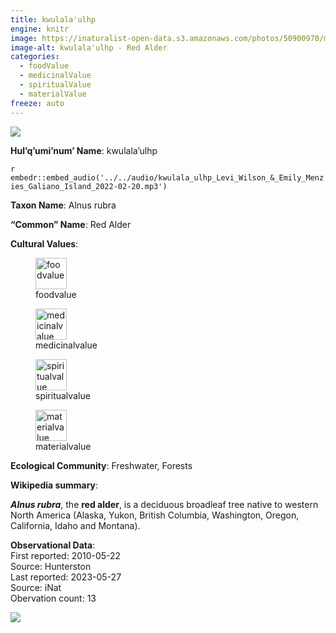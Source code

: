 ```yaml
---
title: kwulala'ulhp
engine: knitr
image: https://inaturalist-open-data.s3.amazonaws.com/photos/50900970/medium.jpg
image-alt: kwulala'ulhp - Red Alder
categories:
  - foodValue
  - medicinalValue
  - spiritualValue
  - materialValue
freeze: auto
---
```

![](https://inaturalist-open-data.s3.amazonaws.com/photos/50900970/medium.jpg){fig-alt="kwulala'ulhp - Red Alder"}

**Hul'q'umi'num' Name**: kwulala'ulhp

`r embedr::embed_audio('../../audio/kwulala_ulhp_Levi_Wilson_&_Emily_Menzies_Galiano_Island_2022-02-20.mp3')`

**Taxon Name**: Alnus rubra

**"Common" Name**: Red Alder

**Cultural Values**:  

::: {layout-nrow=1 style="width:60%"}
![foodvalue](/files/foodvalue.svg){width=50px}

![medicinalvalue](/files/medicinalvalue.svg){width=50px}

![spiritualvalue](/files/spiritualvalue.svg){width=50px}

![materialvalue](/files/materialvalue.svg){width=50px}
:::

**Ecological Community**: Freshwater, Forests

**Wikipedia summary**:  
<p class="mw-empty-elt">
</p>

<p><i><b>Alnus rubra</b></i>, the <b>red alder</b>,
is a deciduous broadleaf tree native to western North America (Alaska, Yukon, British Columbia, Washington, Oregon, California, Idaho and Montana).

**Observational Data**:   
First reported: 2010-05-22  
Source: Hunterston  
Last reported: 2023-05-27  
Source: iNat  
Obervation count: 13

![](community_dist.png)

